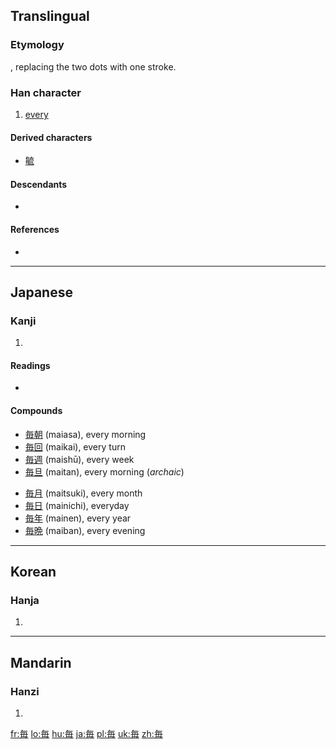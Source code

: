 {{also|每}}
==Translingual==

===Etymology===
{{Han simp|每|f=母|t=毋}}, replacing the two dots with one stroke.

===Han character===
{{Han char|rn=80|rad=毋|as=02|sn=6|four=|canj=人田十 (OWJ)}}

# [[every]]

====Derived characters====
{{rfc-header|Derived characters|lang=mul}}
* [[毓]]

====Descendants====
* {{term|海|sc=Jpan}} {{qualifier|Japanese shinjitai form}}

====References====
* {{Han ref|kx=0589.011|dkj=16724|dj=0981.020|hdz=42381.021|uh=6BCE|ud=27598}}

----

==Japanese==

===Kanji===
{{ja-kanji|grade=2|rs=毋02}}

# {{defn|Japanese|sort=毋02}}

====Readings====
* {{ja-readings|on=[[まい]] (mai), [[ばい]] (bai)|kun=[[つね]] (tsune)|nanori=[[ごと]] (goto)}}

====Compounds====
{{top2}}
* [[毎朝]] (maiasa), every morning
* [[毎回]] (maikai), every turn
* [[毎週]] (maishū), every week
* [[毎旦]] (maitan), every morning (''archaic'')
{{mid2}}
* [[毎月]] (maitsuki), every month
* [[毎日]] (mainichi), everyday
* [[毎年]] (mainen), every year
* [[毎晩]] (maiban), every evening
{{bottom}}

----

==Korean==

===Hanja===
{{ko-hanja|hangeul=[[매]]|eumhun=|rv=mae|mr=mae|y=may}}

# {{defn|Korean|sort=毋02}}

----

==Mandarin==

===Hanzi===
{{cmn-hanzi|pin=[[měi]] ([[mei3]]), [[mèi]] ([[mei4]])|wg=mei<sup>3</sup>, mei<sup>4</sup>}}

# {{defn|Mandarin|sort=毋02}}

[[fr:毎]]
[[lo:毎]]
[[hu:毎]]
[[ja:毎]]
[[pl:毎]]
[[uk:毎]]
[[zh:毎]]